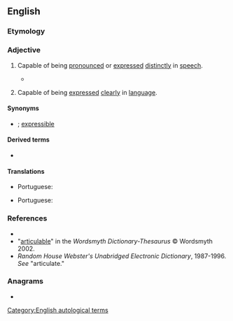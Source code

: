 ==English==

===Etymology===
{{suffix|articulate|alt1=articul(ate)|able|lang=en}}

===Adjective===
{{en-adj}}

# {{lb|en|phonetics|of words, linguistic expressions, etc.}} Capable of being [[pronounce]]d or [[express]]ed [[distinctly]] in [[speech]].
#* {{quote-text|lang=en|year=1796|author=P. W. Fogg|title=Elementa Anglicana|volume=2|page=159|passage=It is beyond a doubt that many sounds are articulable, which do not occur in English.}}
# {{lb|en|of ideas, thoughts, etc.}} Capable of being [[express]]ed [[clearly]] in [[language]].

====Synonyms====
* {{l|en|enunciable}}; [[expressible]]

====Derived terms====
* {{l|en|inarticulable}}

====Translations====
{{trans-top|capable of being pronounced}}
* Portuguese: {{t|pt|articulável}}
{{trans-mid}}
{{trans-bottom}}

{{trans-top|capable of being expressed clearly}}
* Portuguese: {{t|pt|articulável}}
{{trans-mid}}
{{trans-bottom}}

===References===
* {{R:Dictionary.com}}
* "[http://www.wordsmyth.net/live/home.php?script=search&matchent=articulable&matchtype=exact articulable]" in the ''Wordsmyth Dictionary-Thesaurus'' © Wordsmyth 2002.
* ''Random House Webster's Unabridged Electronic Dictionary'', 1987-1996. ''See'' "articulate."

===Anagrams===
* {{anagrams|en|a=aabceillrtu|curtailable}}

[[Category:English autological terms]]
